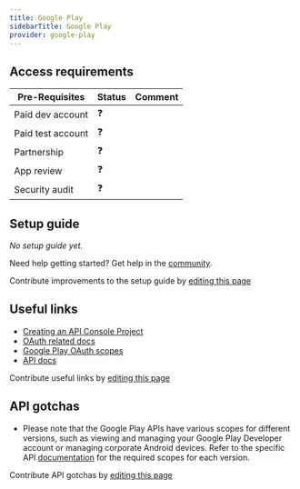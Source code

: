 ```yaml
---
title: Google Play
sidebarTitle: Google Play
provider: google-play
---
```




<Overview />
<PreBuiltTooling />
<PreBuiltUseCases />

## Access requirements
| Pre-Requisites | Status | Comment|
| - | - | - |
| Paid dev account | ❓ |  |
| Paid test account | ❓ |  |
| Partnership | ❓ | |
| App review | ❓ |  |
| Security audit | ❓ | |


## Setup guide

_No setup guide yet._

<Tip>Need help getting started? Get help in the [community](https://nango.dev/slack).</Tip>

<Note>Contribute improvements to the setup guide by [editing this page](https://github.com/nangohq/nango/tree/master/docs-v2/integrations/all/google-play.mdx)</Note>


## Useful links

-   [Creating an API Console Project](https://developers.google.com/android-publisher/authorization#creating_an_apis_console_project)
-   [OAuth related docs](https://developers.google.com/android-publisher/authorization)
-   [Google Play OAuth scopes](https://developers.google.com/identity/protocols/oauth2/scopes#androidpublisher)
-   [API docs](https://developers.google.com/android-publisher)

<Note>Contribute useful links by [editing this page](https://github.com/nangohq/nango/tree/master/docs-v2/integrations/all/google-play.mdx)</Note>

## API gotchas

-   Please note that the Google Play APIs have various scopes for different versions, such as viewing and managing your Google Play Developer account or managing corporate Android devices. Refer to the specific API [documentation](https://developers.google.com/identity/protocols/oauth2/scopes#androidpublisher) for the required scopes for each version.

<Note>Contribute API gotchas by [editing this page](https://github.com/nangohq/nango/tree/master/docs-v2/integrations/all/google-play.mdx)</Note>
